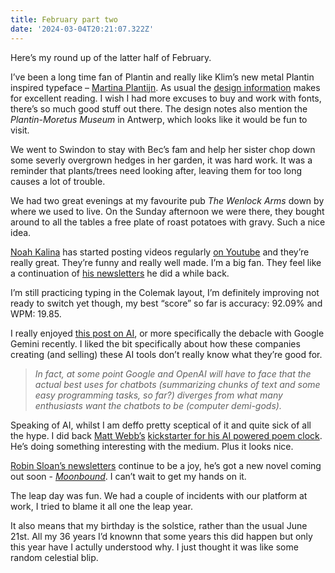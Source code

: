 ```yaml
---
title: February part two
date: '2024-03-04T20:21:07.322Z'
---
```


Here’s my round up of the latter half of February.

I’ve been a long time fan of Plantin and really like Klim’s new metal Plantin inspired typeface – [Martina Plantijn](https://klim.co.nz/retail-fonts/martina-plantijn/). As usual the [design information](https://klim.co.nz/blog/martina-plantijn-design-information/) makes for excellent reading. I wish I had more excuses to buy and work with fonts, there’s so much good stuff out there. The design notes also mention the _Plantin-Moretus Museum_ in Antwerp, which looks like it would be fun to visit.

We went to Swindon to stay with Bec’s fam and help her sister chop down some severly overgrown hedges in her garden, it was hard work. It was a reminder that plants/trees need looking after, leaving them for too long causes a lot of trouble.

We had two great evenings at my favourite pub _The Wenlock Arms_ down by where we used to live. On the Sunday afternoon we were there, they bought around to all the tables a free plate of roast potatoes with gravy. Such a nice idea.

[Noah Kalina](https://noahkalina.com/) has started posting videos regularly [on Youtube](https://www.youtube.com/@NoahKalina) and they’re really great. They’re funny and really well made. I’m a big fan. They feel like a continuation of [his newsletters](https://noahkalina.com/newsletter) he did a while back.

I’m still practicing typing in the Colemak layout, I’m definitely improving not ready to switch yet though, my best “score” so far is accuracy: 92.09% and WPM: 19.85.

I really enjoyed [this post on AI](https://maxread.substack.com/p/google-made-an-ai-so-woke-it-drove?publication_id=392873&post_id=142086962&isFreemail=true&r=s7z5&triedRedirect=true), or more specifically the debacle with Google Gemini recently. I liked the bit specifically about how these companies creating (and selling) these AI tools don’t really know what they’re good for.

> _In fact, at some point Google and OpenAI will have to face that the actual best uses for chatbots (summarizing chunks of text and some easy programming tasks, so far?) diverges from what many enthusiasts want the chatbots to be (computer demi-gods)._

Speaking of AI, whilst I am deffo pretty sceptical of it and quite sick of all the hype. I did back [Matt Webb’s](https://interconnected.org/) [kickstarter for his AI powered poem clock](https://www.kickstarter.com/projects/genmon/poem-1-the-ai-poetry-clock). He’s doing something interesting with the medium. Plus it looks nice.

[Robin Sloan’s newsletters](https://www.robinsloan.com/newsletters/leverage/) continue to be a joy, he’s got a new novel coming out soon - [_Moonbound_](https://www.robinsloan.com/moonbound/). I can’t wait to get my hands on it.

The leap day was fun. We had a couple of incidents with our platform at work, I tried to blame it all one the leap year.

It also means that my birthday is the solstice, rather than the usual June 21st. All my 36 years I’d knownn that some years this did happen but only this year have I actully understood why. I just thought it was like some random celestial blip.
